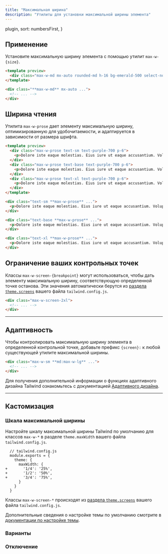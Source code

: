 ```yaml
---
title: "Максимальная ширина"
description: "Утилиты для установки максимальной ширины элемента"
---
```



  plugin,
  sort: numbersFirst,
}

## Применение

Установите максимальную ширину элемента с помощью утилит `max-w-{size}`.

```html emerald resizable
<template preview>
  <div class="max-w-md mx-auto rounded-md h-16 bg-emerald-500 select-none"></div>
</template>

<div class="**max-w-md** mx-auto ...">
  <!-- ... -->
</div>
```

## Ширина чтения

Утилита `max-w-prose` дает элементу максимальную ширину, оптимизированную для удобочитаемости, и адаптируется в зависимости от размера шрифта.

```html purple
<template preview>
  <div class="max-w-prose text-sm text-purple-700 p-6">
    <p>Dolore iste eaque molestias. Eius iure ut eaque accusantium. Voluptas repellendus nobis. Saepe nam accusantium magni veniam qui enim mollitia excepturi sapiente.</p>
  </div>
  <div class="max-w-prose text-base text-purple-700 p-6">
    <p>Dolore iste eaque molestias. Eius iure ut eaque accusantium. Voluptas repellendus nobis. Saepe nam accusantium magni veniam qui enim mollitia excepturi sapiente.</p>
  </div>
  <div class="max-w-prose text-xl text-purple-700 p-6">
    <p>Dolore iste eaque molestias. Eius iure ut eaque accusantium. Voluptas repellendus nobis. Saepe nam accusantium magni veniam qui enim mollitia excepturi sapiente.</p>
  </div>
</template>

<div class="text-sm **max-w-prose** ...">
  <p>Dolore iste eaque molestias. Eius iure ut eaque accusantium. Voluptas repellendus nobis. Saepe nam accusantium magni veniam qui enim mollitia excepturi sapiente.</p>
</div>

<div class="text-base **max-w-prose** ...">
  <p>Dolore iste eaque molestias. Eius iure ut eaque accusantium. Voluptas repellendus nobis. Saepe nam accusantium magni veniam qui enim mollitia excepturi sapiente.</p>
</div>

<div class="text-xl **max-w-prose** ...">
  <p>Dolore iste eaque molestias. Eius iure ut eaque accusantium. Voluptas repellendus nobis. Saepe nam accusantium magni veniam qui enim mollitia excepturi sapiente.</p>
</div>
```

## Ограничение ваших контрольных точек

Классы `max-w-screen-{breakpoint}` могут использоваться, чтобы дать элементу максимальную ширину, соответствующую определенной точке останова. Эти значения автоматически берутся из [раздела `theme.screens`](/docs/theme#screens) вашего файла `tailwind.config.js`.

```html
<div class="max-w-screen-2xl">
  <!-- ... -->
</div>
```

---

## Адаптивность

Чтобы контролировать максимальную ширину элемента в определенной контрольной точке, добавьте префикс `{screen}:` к любой существующей утилите максимальной ширины.

```html
<div class="max-w-sm **md:max-w-lg** ...">
  <!-- ... -->
</div>
```

Для получения дополнительной информации о функциях адаптивного дизайна Tailwind ознакомьтесь с документацией [Адаптивного дизайна](/docs/responsive-design).

---

## Кастомизация

### Шкала максимальной ширины

Настройте шкалу максимальной ширины Tailwind по умолчанию для классов `max-w-*` в разделе `theme.maxWidth` вашего файла `tailwind.config.js`.

```diff-js
  // tailwind.config.js
  module.exports = {
    theme: {
      maxWidth: {
+       '1/4': '25%',
+       '1/2': '50%',
+       '3/4': '75%',
      }
    }
  }
```

Классы `max-w-screen-*` происходят из [раздела `theme.screens`](/docs/theme#screens) вашего файла `tailwind.config.js`.

Дополнительные сведения о настройке темы по умолчанию смотрите в [документации по настройке темы](/docs/theme#customizing-the-default-theme).

### Варианты

<Variants plugin="maxWidth" name="max-width" />

### Отключение

<Disabling plugin="maxWidth" name="max-width" />
